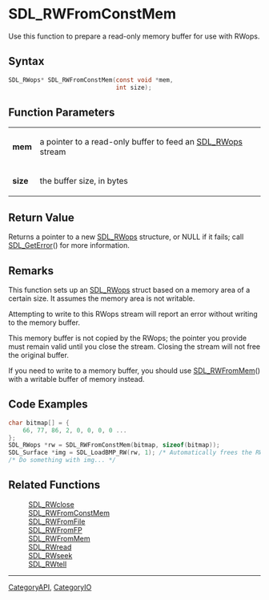 = SDL_RWFromConstMem =

Use this function to prepare a read-only memory buffer for use with RWops.

== Syntax ==

<syntaxhighlight lang='c'>
SDL_RWops* SDL_RWFromConstMem(const void *mem,
                              int size);
</syntaxhighlight>

== Function Parameters ==

{|
|'''mem'''
|a pointer to a read-only buffer to feed an [[SDL_RWops]] stream
|-
|'''size'''
|the buffer size, in bytes
|}

== Return Value ==

Returns a pointer to a new [[SDL_RWops]] structure, or NULL if it fails;
call [[SDL_GetError]]() for more information.

== Remarks ==

This function sets up an [[SDL_RWops]] struct based on a memory area of a
certain size. It assumes the memory area is not writable.

Attempting to write to this RWops stream will report an error without
writing to the memory buffer.

This memory buffer is not copied by the RWops; the pointer you provide must
remain valid until you close the stream. Closing the stream will not free
the original buffer.

If you need to write to a memory buffer, you should use [[SDL_RWFromMem]]()
with a writable buffer of memory instead.

== Code Examples ==

<syntaxhighlight lang='c++'>
char bitmap[] = {
    66, 77, 86, 2, 0, 0, 0, 0 ...
};
SDL_RWops *rw = SDL_RWFromConstMem(bitmap, sizeof(bitmap));
SDL_Surface *img = SDL_LoadBMP_RW(rw, 1); /* Automatically frees the RWops struct for us */
/* Do something with img... */
</syntaxhighlight>

== Related Functions ==

:[[SDL_RWclose]]
:[[SDL_RWFromConstMem]]
:[[SDL_RWFromFile]]
:[[SDL_RWFromFP]]
:[[SDL_RWFromMem]]
:[[SDL_RWread]]
:[[SDL_RWseek]]
:[[SDL_RWtell]]

----
[[CategoryAPI]], [[CategoryIO]]


